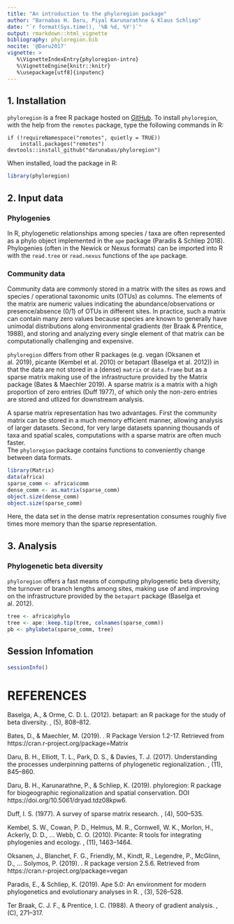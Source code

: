 ```yaml
---
title: "An introduction to the phyloregion package"
author: "Barnabas H. Daru, Piyal Karunarathne & Klaus Schliep"
date: "`r format(Sys.time(), '%B %d, %Y')`"
output: rmarkdown::html_vignette
bibliography: phyloregion.bib
nocite: '@Daru2017'
vignette: >
   %\VignetteIndexEntry{phyloregion-intro}
   %\VignetteEngine{knitr::knitr}
   %\usepackage[utf8]{inputenc}   
---
```



## 1. Installation

`phyloregion` is a free R package hosted on [GitHub](https://github.com/darunabas/phyloregion). To install `phyloregion`,
with the help from the `remotes` package, type the following commands in R: 
```
if (!requireNamespace("remotes", quietly = TRUE)) 
    install.packages("remotes") 
devtools::install_github("darunabas/phyloregion")
```
When installed, load the package in R:
```r
library(phyloregion)
```

## 2. Input data

### Phylogenies
In R, phylogenetic relationships among species / taxa are often represented as a phylo 
object implemented in the `ape` package (Paradis & Schliep 2018). Phylogenies (often in the Newick 
or Nexus formats) can be imported into R with the `read.tree` or `read.nexus` 
functions of the `ape` package.


### Community data

Community data are commonly stored in a matrix with the sites as 
rows and species / operational taxonomic units (OTUs) as columns. The 
elements of the matrix are numeric values indicating the abundance/observations 
or presence/absence (0/1) of OTUs in different sites. In practice, such a matrix can contain many zero values because species are known to generally have unimodal distributions along environmental gradients (ter Braak & Prentice, 1988), and storing and analyzing every single element of that matrix can be computationally challenging and expensive. 

`phyloregion` differs from other R packages (e.g. vegan (Oksanen et al. 2019), picante 
(Kembel et al. 2010) or betapart (Baselga et al. 2012)) in that the data are not stored in a 
(dense) `matrix` or `data.frame` but as a sparse matrix making use of the 
infrastructure provided by the Matrix package (Bates & Maechler 2019). A sparse matrix is a matrix with a high proportion of zero entries (Duff 1977), of which only the non-zero entries
are stored and utlized for downstream analysis.

A sparse matrix representation has two advantages. First the community matrix 
can be stored in a much memory efficient manner, allowing analysis of larger 
datasets. Second, for very large datasets spanning thousands of taxa and spatial scales, 
computations with a sparse matrix are often much faster.  
The `phyloregion` package contains functions to conveniently change between data 
formats. 
```r
library(Matrix) 
data(africa)
sparse_comm <- africa$comm
dense_comm <- as.matrix(sparse_comm) 
object.size(dense_comm)
object.size(sparse_comm)
```
Here, the data set in the dense matrix representation consumes roughly five times 
more memory than the sparse representation. 

## 3. Analysis

### Phylogenetic beta diversity

`phyloregion` offers a fast means of computing phylogenetic beta diversity, the turnover 
of branch lengths among sites, making use of and improving on the infrastructure provided by the `betapart` package (Baselga et al. 2012).  
```r
tree <- africa$phylo
tree <- ape::keep.tip(tree, colnames(sparse_comm))
pb <- phylobeta(sparse_comm, tree)
```

## Session Infomation
```r
sessionInfo()
```

# REFERENCES

\begingroup
\setlength{\parindent}{-0.5in}
\setlength{\leftskip}{0.5in}
\setlength{\parskip}{8pt}
\indent
Baselga, A., & Orme, C. D. L. (2012). betapart: an R package for the study of beta diversity. \emph{Methods in Ecology and Evolution}, \strong{3}(5), 808–812. 

Bates, D., & Maechler, M. (2019). \emph{Matrix: sparse and dense matrix classes and methods}. R Package Version 1.2-17. Retrieved from https://cran.r-project.org/package=Matrix

Daru, B. H., Elliott, T. L., Park, D. S., & Davies, T. J. (2017). Understanding the processes underpinning patterns of phylogenetic regionalization. \emph{Trends in Ecology and Evolution}, \strong{32}(11), 845–860.

Daru, B. H., Karunarathne, P., & Schliep, K. (2019). phyloregion: R package for biogeographic regionalization and spatial conservation.  \emph{Dryad, Dataset} DOI https://doi.org/10.5061/dryad.tdz08kpw6.

Duff, I. S. (1977). A survey of sparse matrix research. \emph{Proceedings of the IEEE}, \strong{65}(4), 500–535.

Kembel, S. W., Cowan, P. D., Helmus, M. R., Cornwell, W. K., Morlon, H., Ackerly, D. D., … Webb, C. O. (2010). Picante: R tools for integrating phylogenies and ecology. \emph{Bioinformatics},  \strong{26}(11), 1463–1464.

Oksanen, J., Blanchet, F. G., Friendly, M., Kindt, R., Legendre, P., McGlinn, D., … Solymos, P. (2019). \emph{vegan: community ecology package}. R package version 2.5.6. Retrieved from https://cran.r-project.org/package=vegan

Paradis, E., & Schliep, K. (2019). Ape 5.0: An environment for modern phylogenetics and evolutionary analyses in R. \emph{Bioinformatics}, \strong{35}(3), 526–528. 

Ter Braak, C. J. F., & Prentice, I. C. (1988). A theory of gradient analysis. \emph{Advances in Ecological Research}, \strong{18}(C), 271–317.
